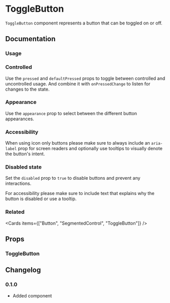 
# ToggleButton

`ToggleButton` component represents a button that can be toggled on or off.

## Documentation

### Usage

<Demo component="toggle-button/usage" />

### Controlled

Use the `pressed` and `defaultPressed` props to toggle between controlled and uncontrolled usage. And combine it with `onPressedChange` to listen for changes to the state.

<Demo component="toggle-button/controlled-usage" />

### Appearance

Use the `appearance` prop to select between the different button appearances.

<Demo component="toggle-button/appearance-usage" />

### Accessibility

When using icon only buttons please make sure to always include an `aria-label` prop for screen readers and optionally use tooltips to visually denote the button's intent.

<Demo component="toggle-button/tooltip-usage" />

### Disabled state

Set the `disabled` prop to `true` to disable buttons and prevent any interactions.

For accessibility please make sure to include text that explains why the button is disabled or use a tooltip.

<Demo component="toggle-button/disabled-usage" />

### Related

<Cards items={["Button", "SegmentedControl", "ToggleButton"]} />

## Props

### ToggleButton

<PropsTable component="ToggleButton" />

## Changelog

### 0.1.0

- Added component
